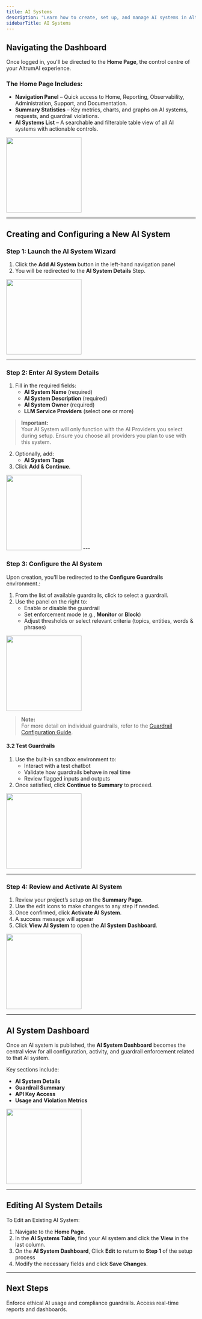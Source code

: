 ```yaml
---
title: AI Systems
description: "Learn how to create, set up, and manage AI systems in AltrumAI"
sidebarTitle: AI Systems
---
```


## Navigating the Dashboard

Once logged in, you'll be directed to the **Home Page**, the control centre of your AltrumAI experience.

### The Home Page Includes:
- **Navigation Panel** – Quick access to Home, Reporting, Observability, Administration, Support, and Documentation.
- **Summary Statistics** – Key metrics, charts, and graphs on AI systems, requests, and guardrail violations.
- **AI Systems List** – A searchable and filterable table view of all AI systems with actionable controls.

<img height="200" src="/images/ai-systems/nebula-home.png" />

---

## Creating and Configuring a New AI System

### Step 1: Launch the AI System Wizard

1. Click the **Add AI System** button in the left-hand navigation panel
2. You will be redirected to the **AI System Details** Step.

<img height="200" src="/images/ai-systems/add-ai-system-button.png" />

---

### Step 2: Enter AI System Details

1. Fill in the required fields:
   - **AI System Name** (required)
   - **AI System Description** (required)
   - **AI System Owner** (required)
   - **LLM Service Providers** (select one or more)
> **Important:**  
> Your AI System will only function with the AI Providers you select during setup. Ensure you choose all providers you plan to use with this system.
2. Optionally, add:
   - **AI System Tags**
3. Click **Add & Continue**.

<img height="200" src="/images/ai-systems/add-ai-system-wizard.png" />
---

### Step 3: Configure the AI System

Upon creation, you'll be redirected to the **Configure Guardrails** environment.:

1. From the list of available guardrails, click to select a guardrail.
2. Use the panel on the right to:
   - Enable or disable the guardrail
   - Set enforcement mode (e.g., **Monitor** or **Block**)
   - Adjust thresholds or select relevant criteria (topics, entities, words & phrases)

<img height="200" src="/images/ai-systems/guardrails.png" />

> **Note:**  
> For more detail on individual guardrails, refer to the [Guardrail Configuration Guide](/guardrails).

#### 3.2 Test Guardrails

1. Use the built-in sandbox environment to:
   - Interact with a test chatbot
   - Validate how guardrails behave in real time
   - Review flagged inputs and outputs
2. Once satisfied, click **Continue to Summary** to proceed.

<img height="200" src="/images/ai-systems/test-guardrails.png" />

---

### Step 4: Review and Activate AI System

1. Review your project’s setup on the **Summary Page**.
2. Use the edit icons to make changes to any step if needed.
3. Once confirmed, click **Activate AI System**.
4. A success message will appear
5. Click **View AI System** to open the **AI System Dashboard**.

<img height="200" src="/images/ai-systems/summary.png" />

---

## AI System Dashboard

Once an AI system is published, the **AI System Dashboard** becomes the central view for all configuration, activity, and guardrail enforcement related to that AI system.

Key sections include:
- **AI System Details**
- **Guardrail Summary**
- **API Key Access**
- **Usage and Violation Metrics**

<img height="200" src="/images/ai-systems/system-dashboard.png" />

---

## Editing AI System Details

To Edit an Existing AI System:

1. Navigate to the **Home Page**.
2. In the **AI Systems Table**, find your AI system and click the **View** in the last column.
3. On the **AI System Dashboard**, Click **Edit** to return to **Step 1** of the setup process
4. Modify the necessary fields and click **Save Changes**.

---

## Next Steps

<CardGroup cols={2}>
  <Card
    title="Configure Guardrails"
    icon="shield"
    href="/product-guide/policies"
  >
    Enforce ethical AI usage and compliance guardrails.
  </Card>
  <Card
    title="Analyse reports"
    icon="chart-line"
    href="/product-guide/reporting"
  >
    Access real-time reports and dashboards.
  </Card>
</CardGroup>
